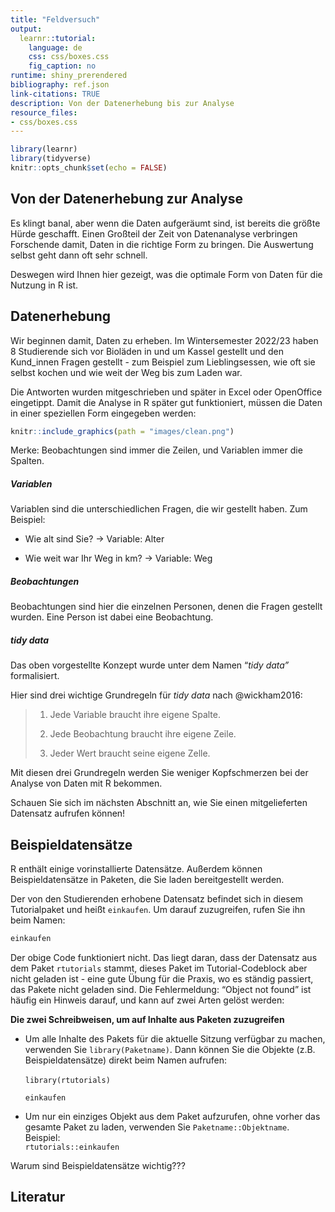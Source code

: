 ```yaml
---
title: "Feldversuch"
output:
  learnr::tutorial:
    language: de
    css: css/boxes.css
    fig_caption: no
runtime: shiny_prerendered
bibliography: ref.json
link-citations: TRUE
description: Von der Datenerhebung bis zur Analyse
resource_files:
- css/boxes.css
---
```


```r
library(learnr)
library(tidyverse)
knitr::opts_chunk$set(echo = FALSE)
```

## Von der Datenerhebung zur Analyse

Es klingt banal, aber wenn die Daten aufgeräumt sind, ist bereits die größte Hürde geschafft. Einen Großteil der Zeit von Datenanalyse verbringen Forschende damit, Daten in die richtige Form zu bringen. Die Auswertung selbst geht dann oft sehr schnell.

Deswegen wird Ihnen hier gezeigt, was die optimale Form von Daten für die Nutzung in R ist.

## Datenerhebung

Wir beginnen damit, Daten zu erheben. Im Wintersemester 2022/23 haben 8 Studierende sich vor Bioläden in und um Kassel gestellt und den Kund_innen Fragen gestellt - zum Beispiel zum Lieblingsessen, wie oft sie selbst kochen und wie weit der Weg bis zum Laden war.

Die Antworten wurden mitgeschrieben und später in Excel oder OpenOffice eingetippt. Damit die Analyse in R später gut funktioniert, müssen die Daten in einer speziellen Form eingegeben werden:

```r
knitr::include_graphics(path = "images/clean.png")
```

::: grau-nb
Merke: Beobachtungen sind immer die Zeilen, und Variablen immer die Spalten.
:::

##### Variablen

Variablen sind die unterschiedlichen Fragen, die wir gestellt haben. Zum Beispiel:

-   Wie alt sind Sie? -> Variable: Alter

-   Wie weit war Ihr Weg in km? -> Variable: Weg

##### Beobachtungen

Beobachtungen sind hier die einzelnen Personen, denen die Fragen gestellt wurden. Eine Person ist dabei eine Beobachtung.

##### tidy data

Das oben vorgestellte Konzept wurde unter dem Namen "*tidy data"* formalisiert.

Hier sind drei wichtige Grundregeln für *tidy data* nach @wickham2016:

<div>

> 1.  Jede Variable braucht ihre eigene Spalte.
>
> 2.  Jede Beobachtung braucht ihre eigene Zeile.
>
> 3.  Jeder Wert braucht seine eigene Zelle.

</div>

Mit diesen drei Grundregeln werden Sie weniger Kopfschmerzen bei der Analyse von Daten mit R bekommen.

Schauen Sie sich im nächsten Abschnitt an, wie Sie einen mitgelieferten Datensatz aufrufen können!

## Beispieldatensätze

R enthält einige vorinstallierte Datensätze. Außerdem können Beispieldatensätze in Paketen, die Sie laden bereitgestellt werden.

Der von den Studierenden erhobene Datensatz befindet sich in diesem Tutorialpaket und heißt `einkaufen`. Um darauf zuzugreifen, rufen Sie ihn beim Namen:

```r
einkaufen

```

::: grau-nb
Der obige Code funktioniert nicht. Das liegt daran, dass der Datensatz aus dem Paket `rtutorials` stammt, dieses Paket im Tutorial-Codeblock aber nicht geladen ist - eine gute Übung für die Praxis, wo es ständig passiert, das Pakete nicht geladen sind. Die Fehlermeldung: "Object not found" ist häufig ein Hinweis darauf, und kann auf zwei Arten gelöst werden:

**Die zwei Schreibweisen, um auf Inhalte aus Paketen zuzugreifen**

-   Um alle Inhalte des Pakets für die aktuelle Sitzung verfügbar zu machen, verwenden Sie `library(Paketname)`. Dann können Sie die Objekte (z.B. Beispieldatensätze) direkt beim Namen aufrufen:\
    \
    `library(rtutorials)`

    `einkaufen`

-   Um nur ein einziges Objekt aus dem Paket aufzurufen, ohne vorher das gesamte Paket zu laden, verwenden Sie `Paketname::Objektname`. Beispiel:\
    `rtutorials::einkaufen`
:::

Warum sind Beispieldatensätze wichtig???

## Literatur
